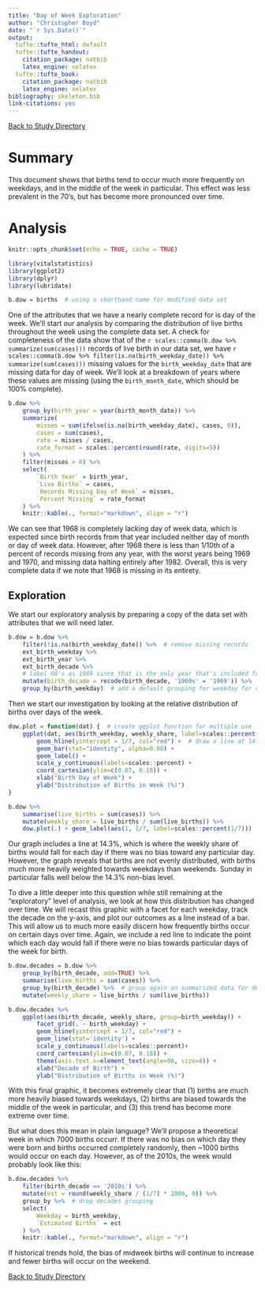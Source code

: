 ```yaml
---
title: "Day of Week Exploration"
author: "Christopher Boyd"
date: "`r Sys.Date()`"
output:
  tufte::tufte_html: default
  tufte::tufte_handout:
    citation_package: natbib
    latex_engine: xelatex
  tufte::tufte_book:
    citation_package: natbib
    latex_engine: xelatex
bibliography: skeleton.bib
link-citations: yes
---
```


[Back to Study Directory](README.md)

# Summary

This document shows that births tend to occur much more frequently on weekdays, and in the middle of the week in particular. This effect was less prevalent in the 70's, but has become more pronounced over time.

# Analysis

```r
knitr::opts_chunk$set(echo = TRUE, cache = TRUE)
```

```r
library(vitalstatistics)
library(ggplot2)
library(dplyr)
library(lubridate)
```

```r
b.dow = births  # using a shorthand name for modified data set
```

One of the attributes that we have a nearly complete record for is day of the week. We'll start our analysis by comparing the distribution of live births throughout the week using the complete data set. A check for completeness of the data show that of the `r scales::comma(b.dow %>% summarize(sum(cases)))` records of live birth in our data set, we have `r scales::comma(b.dow %>% filter(is.na(birth_weekday_date)) %>% summarize(sum(cases)))` missing values for the `birth_weekday_date` that are missing data for day of week. We'll look at a breakdown of years where these values are missing (using the `birth_month_date`, which should be 100% complete).

```r
b.dow %>%  
    group_by(birth_year = year(birth_month_date)) %>%
    summarize(
        misses = sum(ifelse(is.na(birth_weekday_date), cases, 0)),
        cases = sum(cases),
        rate = misses / cases,
        rate_format = scales::percent(round(rate, digits=5))
    ) %>%
    filter(misses > 0) %>%
    select(
        `Birth Year` = birth_year,
        `Live Births` = cases,
        `Records Missing Day of Week` = misses,
        `Percent Missing` = rate_format
    ) %>%
    knitr::kable(., format="markdown", align = "r")
```

We can see that 1968 is completely lacking day of week data, which is expected since birth records from that year included neither day of month or day of week data. However, after 1968 there is less than 1/10th of a percent of records missing from any year, with the worst years being 1969 and 1970, and missing data halting entirely after 1982. Overall, this is very complete data if we note that 1968 is missing in its entirety.

## Exploration

We start our exploratory analysis by preparing a copy of the data set with attributes that we will need later.

```r
b.dow = b.dow %>%
    filter(!is.na(birth_weekday_date)) %>%  # remove missing records
    ext_birth_weekday %>%
    ext_birth_year %>% 
    ext_birth_decade %>%
    # label 60's as 1969 since that is the only year that's included for this analysis
    mutate(birth_decade = recode(birth_decade, '1960s' = '1969')) %>%
    group_by(birth_weekday)  # add a default grouping for weekday for convenience
```

Then we start our investigation by looking at the relative distribution of births over days of the week.

```r
dow.plot = function(dat) {  # create ggplot function for multiple use
    ggplot(dat, aes(birth_weekday, weekly_share, label=scales::percent(weekly_share))) +
        geom_hline(yintercept = 1/7, col="red") +  # draw a line at 14.3%
        geom_bar(stat="identity", alpha=0.80) +
        geom_label() +
        scale_y_continuous(labels=scales::percent) +
        coord_cartesian(ylim=c(0.07, 0.18)) +
        xlab("Birth Day of Week") +
        ylab("Distribution of Births in Week (%)")
}

b.dow %>%
    summarise(live_births = sum(cases)) %>%
    mutate(weekly_share = live_births / sum(live_births)) %>%
    dow.plot(.) + geom_label(aes(1, 1/7, label=scales::percent(1/7)))
```

Our graph includes a line at 14.3%, which is where the weekly share of births would fall for each day if there was no bias toward any particular day. However, the graph reveals that births are not evenly distributed, with births much more heavily weighted towards weekdays than weekends. Sunday in particular falls well below the 14.3% non-bias level. 

To dive a little deeper into this question while still remaining at the "exploratory" level of analysis, we look at how this distribution has changed over time. We will recast this graphic with a facet for each weekday, track the decade on the y-axis, and plot our outcomes as a line instead of a bar. This will allow us to much more easily discern how frequently births occur on certain days over time. Again, we include a red line to indicate the point which each day would fall if there were no bias towards particular days of the week for birth.

```r
b.dow.decades = b.dow %>%
    group_by(birth_decade, add=TRUE) %>%
    summarise(live_births = sum(cases)) %>%
    group_by(birth_decade) %>%  # group again on summarized data for denominator calculation
    mutate(weekly_share = live_births / sum(live_births))

b.dow.decades %>%
    ggplot(aes(birth_decade, weekly_share, group=birth_weekday)) + 
        facet_grid(. ~ birth_weekday) +
        geom_hline(yintercept = 1/7, col="red") +
        geom_line(stat='identity') +
        scale_y_continuous(labels=scales::percent)+
        coord_cartesian(ylim=c(0.07, 0.18)) +
        theme(axis.text.x=element_text(angle=90, size=8)) +
        xlab("Decade of Birth") +
        ylab("Distribution of Births in Week (%)")
```

With this final graphic, it becomes extremely clear that (1) births are much more heavily biased towards weekdays, (2) births are biased towards the middle of the week in particular, and (3) this trend has become more extreme over time. 

But what does this mean in plain language? We'll propose a theoretical week in which 7000 births occurr. If there was no bias on which day they were born and births occurred completely randomly, then ~1000 births would occur on each day. However, as of the 2010s, the week would probably look like this:

```r
b.dow.decades %>%
    filter(birth_decade == '2010s') %>%
    mutate(est = round(weekly_share / (1/7) * 1000, 0)) %>%
    group_by %>%  # drop decades grouping
    select(
        Weekday = birth_weekday,
        `Estimated Births` = est
    ) %>%
    knitr::kable(., format="markdown", align = "r")
```

If historical trends hold, the bias of midweek births will continue to increase and fewer births will occur on the weekend.

[Back to Study Directory](README.md)
